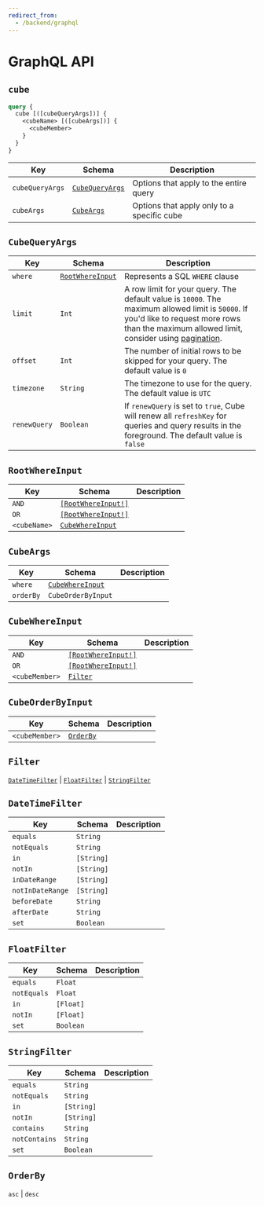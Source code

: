 ```yaml
---
redirect_from:
  - /backend/graphql
---
```


# GraphQL API

## `cube`

```graphql
query {
  cube [([cubeQueryArgs])] {
    <cubeName> [([cubeArgs])] {
      <cubeMember>
    }
  }
}
```

| Key             | Schema                              | Description                                |
| --------------- | ----------------------------------- | ------------------------------------------ |
| `cubeQueryArgs` | [`CubeQueryArgs`](#cube-query-args) | Options that apply to the entire query     |
| `cubeArgs`      | [`CubeArgs`](#cube-args)            | Options that apply only to a specific cube |

## `CubeQueryArgs`

| Key          | Schema                                | Description                                                                                                                                                                                                            |
| ------------ | ------------------------------------- | ---------------------------------------------------------------------------------------------------------------------------------------------------------------------------------------------------------------------- |
| `where`      | [`RootWhereInput`](#root-where-input) | Represents a SQL `WHERE` clause                                                                                                                                                                                        |
| `limit`      | `Int`                                 | A row limit for your query. The default value is `10000`. The maximum allowed limit is `50000`. If you'd like to request more rows than the maximum allowed limit, consider using [pagination][ref-recipe-pagination]. |
| `offset`     | `Int`                                 | The number of initial rows to be skipped for your query. The default value is `0`                                                                                                                                      |
| `timezone`   | `String`                              | The timezone to use for the query. The default value is `UTC`                                                                                                                                                          |
| `renewQuery` | `Boolean`                             | If `renewQuery` is set to `true`, Cube will renew all `refreshKey` for queries and query results in the foreground. The default value is `false`                                                                       |

[ref-recipe-pagination]: /recipes/pagination

## `RootWhereInput`

| Key          | Schema                                   | Description |
| ------------ | ---------------------------------------- | ----------- |
| `AND`        | [`[RootWhereInput!]`](#root-where-input) |             |
| `OR`         | [`[RootWhereInput!]`](#root-where-input) |             |
| `<cubeName>` | [`CubeWhereInput`](#cube-where-input)    |             |

## `CubeArgs`

| Key       | Schema                                | Description |
| --------- | ------------------------------------- | ----------- |
| `where`   | [`CubeWhereInput`](#cube-where-input) |             |
| `orderBy` | `CubeOrderByInput`                    |             |

## `CubeWhereInput`

| Key            | Schema                                   | Description |
| -------------- | ---------------------------------------- | ----------- |
| `AND`          | [`[RootWhereInput!]`](#root-where-input) |             |
| `OR`           | [`[RootWhereInput!]`](#root-where-input) |             |
| `<cubeMember>` | [`Filter`](#filter)                      |             |

## `CubeOrderByInput`

| Key            | Schema                 | Description |
| -------------- | ---------------------- | ----------- |
| `<cubeMember>` | [`OrderBy`](#order-by) |             |

## `Filter`

[`DateTimeFilter`](#date-time-filter) | [`FloatFilter`](#float-time-filter) |
[`StringFilter`](#string-time-filter)

## `DateTimeFilter`

| Key              | Schema     | Description |
| ---------------- | ---------- | ----------- |
| `equals`         | `String`   |             |
| `notEquals`      | `String`   |             |
| `in`             | `[String]` |             |
| `notIn`          | `[String]` |             |
| `inDateRange`    | `[String]` |             |
| `notInDateRange` | `[String]` |             |
| `beforeDate`     | `String`   |             |
| `afterDate`      | `String`   |             |
| `set`            | `Boolean`  |             |

## `FloatFilter`

| Key         | Schema    | Description |
| ----------- | --------- | ----------- |
| `equals`    | `Float`   |             |
| `notEquals` | `Float`   |             |
| `in`        | `[Float]` |             |
| `notIn`     | `[Float]` |             |
| `set`       | `Boolean` |             |

## `StringFilter`

| Key           | Schema     | Description |
| ------------- | ---------- | ----------- |
| `equals`      | `String`   |             |
| `notEquals`   | `String`   |             |
| `in`          | `[String]` |             |
| `notIn`       | `[String]` |             |
| `contains`    | `String`   |             |
| `notContains` | `String`   |             |
| `set`         | `Boolean`  |             |

## `OrderBy`

`asc` | `desc`

[ref-schema-ref-preagg-granularity]:
  /schema/reference/pre-aggregations#granularity
